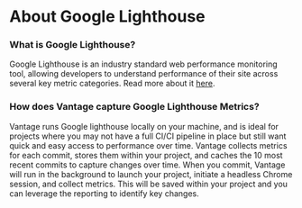 # About Google Lighthouse

### What is Google Lighthouse?
Google Lighthouse is an industry standard web performance monitoring tool, allowing developers to understand performance of their site across several key metric categories.  Read more about it <a href="https://developers.google.com/web/tools/lighthouse">here</a>.

### How does Vantage capture Google Lighthouse Metrics?
Vantage runs Google lighthouse locally on your machine, and is ideal for projects where you may not have a full CI/CI pipeline in place but still want quick and easy access to performance over time.  Vantage collects metrics for each commit, stores them within your project, and caches the 10 most recent commits to capture changes over time.  When you commit, Vantage will run in the background to launch your project, initiate a headless Chrome session, and collect metrics.  This will be saved within your project and you can leverage the reporting to identify key changes.